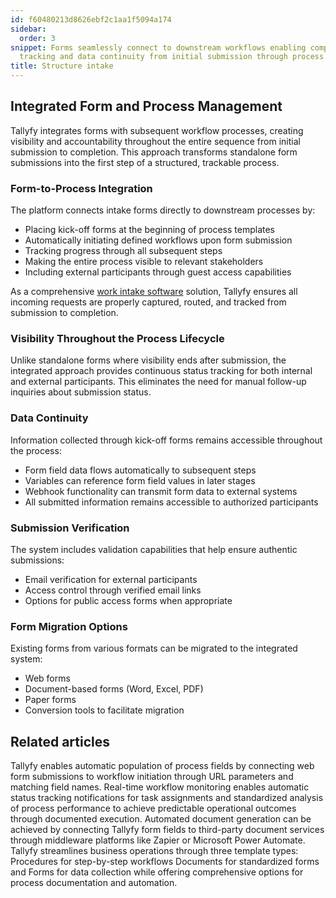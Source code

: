```yaml
---
id: f60480213d8626ebf2c1aa1f5094a174
sidebar:
  order: 3
snippet: Forms seamlessly connect to downstream workflows enabling complete visibility
  tracking and data continuity from initial submission through process completion.
title: Structure intake
---
```


## Integrated Form and Process Management

Tallyfy integrates forms with subsequent workflow processes, creating visibility and accountability throughout the entire sequence from initial submission to completion. This approach transforms standalone form submissions into the first step of a structured, trackable process.

<lite-vimeo videoid="903080370"></lite-vimeo>

### Form-to-Process Integration

The platform connects intake forms directly to downstream processes by:
- Placing kick-off forms at the beginning of process templates
- Automatically initiating defined workflows upon form submission
- Tracking progress through all subsequent steps
- Making the entire process visible to relevant stakeholders
- Including external participants through guest access capabilities

As a comprehensive [work intake software](https://tallyfy.com/solutions/work-intake-software/) solution, Tallyfy ensures all incoming requests are properly captured, routed, and tracked from submission to completion.

### Visibility Throughout the Process Lifecycle

Unlike standalone forms where visibility ends after submission, the integrated approach provides continuous status tracking for both internal and external participants. This eliminates the need for manual follow-up inquiries about submission status.

### Data Continuity

Information collected through kick-off forms remains accessible throughout the process:
- Form field data flows automatically to subsequent steps
- Variables can reference form field values in later stages
- Webhook functionality can transmit form data to external systems
- All submitted information remains accessible to authorized participants

### Submission Verification

The system includes validation capabilities that help ensure authentic submissions:
- Email verification for external participants
- Access control through verified email links
- Options for public access forms when appropriate

### Form Migration Options

Existing forms from various formats can be migrated to the integrated system:
- Web forms
- Document-based forms (Word, Excel, PDF)
- Paper forms
- Conversion tools to facilitate migration


## Related articles
<CardGrid>
<LinkTitleCard header="<b>Launching > Launch a process from a web form</b>" href="/products/pro/launching/how-to-launch-a-tallyfy-process-from-a-webform/" > Tallyfy enables automatic population of process fields by connecting web form submissions to workflow initiation through URL parameters and matching field names. </LinkTitleCard>
<LinkTitleCard header="<b>Features > Real time status</b>" href="/products/pro/tutorials/features/real-time-status/" > Real-time workflow monitoring enables automatic status tracking notifications for task assignments and standardized analysis of process performance to achieve predictable operational outcomes through documented execution. </LinkTitleCard>
<LinkTitleCard header="<b>Documents > Send data to document creation systems</b>" href="/products/pro/documenting/documents/how-to-generate-documents-from-form-fields/" > Automated document generation can be achieved by connecting Tallyfy form fields to third-party document services through middleware platforms like Zapier or Microsoft Power Automate. </LinkTitleCard>
<LinkTitleCard header="<b>Pro > Essentials</b>" href="/products/pro/documenting/" > Tallyfy streamlines business operations through three template types: Procedures for step-by-step workflows Documents for standardized forms and Forms for data collection while offering comprehensive options for process documentation and automation. </LinkTitleCard>
</CardGrid>